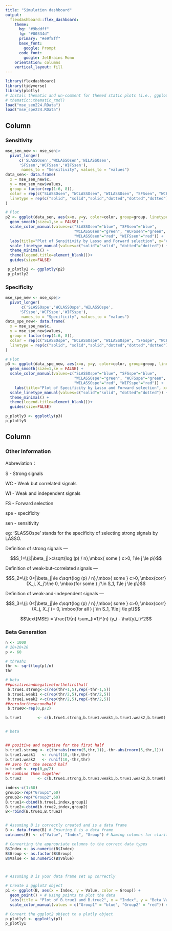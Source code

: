 ---
title: "Simulation dashboard"
output: 
  flexdashboard::flex_dashboard:
    theme:
      bg: "#9bddff"
      fg: "#00334d" 
      primary: "#e9f8ff"
      base_font:
        google: Prompt
      code_font:
        google: JetBrains Mono
    orientation: columns
    vertical_layout: fill
---

```{r setup, include=FALSE}
library(flexdashboard)
library(tidyverse)
library(plotly)
# Install thematic and un-comment for themed static plots (i.e., ggplot2)
# thematic::thematic_rmd()
load("mse_sen224.RData")
load("mse_spe224.RData")
```

Column {data-width=650 .tabset}
-----------------------------------------------------------------------

### Sensitivity

```{r,echo=FALSE}
mse_sen_new <- mse_sen|>  
  pivot_longer(
      c('SLASSOsen','WCLASSOsen','WILASSOsen',
      'SFSsen','WCFSsen','WIFSsen'), 
       names_to = "Sensitivity", values_to = "values")
data_sen<- data.frame(
  x = mse_sen_new$c,
  y = mse_sen_new$values,
  group = factor(rep(1:6, 8)),
  color = rep(c("SLASSOsen", "WCLASSOsen", "WILASSOsen", "SFSsen", "WCFSsen", "WIFSsen"), 8),
  linetype = rep(c("solid", "solid","solid","dotted","dotted","dotted"), 8)
)

# Plot
p2 <- ggplot(data_sen, aes(x=x, y=y, color=color, group=group, linetype=linetype)) +
  geom_smooth(size=1,se = FALSE) +
  scale_color_manual(values=c("SLASSOsen"="blue", "SFSsen"="blue",
                              "WCLASSOsen"="green", "WCFSsen"="green",
                              "WILASSOsen"="red", "WIFSsen"="red")) +
  labs(title="Plot of Sensitivity by Lasso and Forward selection", x="c-value(threshold)", y="sensitivity")+
  scale_linetype_manual(values=c("solid"="solid", "dotted"="dotted")) + 
  theme_minimal() +
  theme(legend.title=element_blank())+
  guides(size=FALSE)

 p_plotly2 <- ggplotly(p2)
 p_plotly2

```
 



### Specificity


```{r,echo=FALSE}
mse_spe_new <- mse_spe|>  
  pivot_longer(
       c('SLASSOspe','WCLASSOspe','WILASSOspe',
      'SFSspe','WCFSspe','WIFSspe'), 
       names_to = "Specificity", values_to = "values")
data_spe_new<- data.frame(
  x = mse_spe_new$c,
  y = mse_spe_new$values,
  group = factor(rep(1:6, 8)),
  color = rep(c("SLASSOspe", "WCLASSOspe", "WILASSOspe", "SFSspe", "WCFSspe", "WIFSspe"), 8),
  linetype = rep(c("solid", "solid","solid","dotted","dotted","dotted"), 8)
)

# Plot
p3 <- ggplot(data_spe_new, aes(x=x, y=y, color=color, group=group, linetype=linetype)) +
  geom_smooth(size=1,se = FALSE) +
  scale_color_manual(values=c("SLASSOspe"="blue", "SFSspe"="blue",
                              "WCLASSOspe"="green", "WCFSspe"="green",
                              "WILASSOspe"="red", "WIFSspe"="red")) +
    labs(title="Plot of Specificity by Lasso and Forward selection", x="c-value(threshold)", y="specificity")+
  scale_linetype_manual(values=c("solid"="solid", "dotted"="dotted")) + 
  theme_minimal() +
  theme(legend.title=element_blank())+
  guides(size=FALSE)

p_plotly3 <- ggplotly(p3)
p_plotly3

```


Column {data-width=350}
-----------------------------------------------------------------------

### Other Information


Abbreviation：

S - Strong signals

WC - Weak but correlated signals

WI - Weak and independent signals

FS - Forward selection

spe - specificity

sen - sensitivity


eg: 
'SLASSOspe' stands for the specificity of selecting strong signals by LASSO.

Definition of strong signals --- 

$$S_1=\{j:|\beta_j|>c\sqrt{log (p) / n},\mbox{ some } c>0,  1\le j \le p\}$$

Definition of weak-but-correlated signals  ---

$$S_2=\{j: 0<|\beta_j|\le c\sqrt{log (p) / n},\mbox{ some } c>0, \mbox{corr}(X_j, X_j')\ne 0, \mbox{for some } j'\in S_1,  1\le j \le p\}$$



Definition of weak-and-independent signals  ---

$$S_3=\{j: 0<|\beta_j|\le c\sqrt{log (p) / n},\mbox{ some } c>0, \mbox{corr}(X_j, X_j')= 0, \mbox{for all } j'\in S_1,  1\le j \le p\}$$

$$\text{MSE} = \frac{1}{n} \sum_{i=1}^{n} (y_i - \hat{y}_i)^2$$

### Beta Generation

```{r, include=FALSE}
n <- 1000
# 20+20+20
p <- 60 

# thresh1
thr <- sqrt(log(p)/n)
thr

# beta  
##positiveandnegativeforthefirsthalf
 b.true1.strong<-c(rep(thr+1,5),rep(-thr-1,5))
 b.true1.weak1 <-c(rep(thr/2,5),rep(-thr/2,5))
 b.true1.weak2 <-c(rep(thr/2,5),rep(-thr/2,5))
##zeroforthesecondhalf
 b.true0<-rep(0,p/2)

b.true1       <- c(b.true1.strong,b.true1.weak1,b.true1.weak2,b.true0)


# beta  


## positive and negative for the first half
b.true1.strong <- c(thr+abs(rnorm(5,thr,1)),-thr-abs(rnorm(5,thr,1)))
b.true1.weak1   <- runif(10,-thr,thr)
b.true1.weak2   <- runif(10,-thr,thr)
## zero for the second half
b.true0 <- rep(0,p/2)
## combine them together
b.true2       <- c(b.true1.strong,b.true1.weak1,b.true1.weak2,b.true0)

```



```{r, echo=FALSE}

index<-c(1:60)
group1<-rep("Group1",60)
group2<-rep("Group2",60)
B.true1<-cbind(b.true1,index,group1)
B.true2<-cbind(b.true2,index,group2)
B<-rbind(B.true1,B.true2)


# Assuming B is correctly created and is a data frame
B <- data.frame(B) # Ensuring B is a data frame
colnames(B) <- c("Value", "Index", "Group") # Naming columns for clarity

# Converting the appropriate columns to the correct data types
B$Index <- as.numeric(B$Index)
B$Group <- as.factor(B$Group)
B$Value <- as.numeric(B$Value)



# Assuming B is your data frame set up correctly

# Create a ggplot2 object
p1 <- ggplot(B, aes(x = Index, y = Value, color = Group)) +
  geom_point() + # Using points to plot the data
  labs(title = "Plot of B.true1 and B.true2", x = "Index", y = "Beta Value") +
  scale_color_manual(values = c("Group1" = "blue", "Group2" = "red")) # Customizing colors

# Convert the ggplot2 object to a plotly object
p_plotly1 <- ggplotly(p1)
p_plotly1

```

